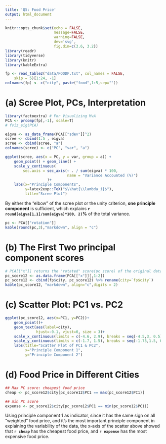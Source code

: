 ```yaml
---
title: 'Q5: Food Price'
output: html_document
---
```


```r
knitr::opts_chunk$set(echo = FALSE,
                      message=FALSE,
                      warning=FALSE,
                      dev='svg',
                      fig.dim=c(3.6, 3.2))
library(readr)
library(tidyverse)
library(knitr)
library(kableExtra)
```

```r
fp <- read_table2("data/FOODP.txt", col_names = FALSE, 
    skip = 5)[1:24, -1]
colnames(fp) <- c("city", paste("food",1:5,sep=""))
```

(a) Scree Plot, PCs, Interpretation
=======================================
```r
library(factoextra) # For Visualizing MvA
PCA <- prcomp(fp[,-1], scale=T)
# fviz_eig(PCA)

eigva <- as_data_frame(PCA[["sdev"]]^2)
scree <- cbind(1:5 , eigva)
scree <- cbind(scree, "a")
colnames(scree) <- c("PC", "var", "a")

ggplot(scree, aes(x = PC, y = var, group = a)) +
    geom_point() + geom_line() +
    scale_y_continuous(
        sec.axis = sec_axis(~ . / sum(eigva) * 100,
                            name = "Variance Accounted (%)")
                   )+
    labs(x="Principle Components",
         y=latex2exp::TeX("$\\hat{\\lambda_i}$"),
         title="Scree Plot")    
```

By either the "elbow" of the scree plot or the unity criterion, **one principle component** is sufficient, which explains **`r round(eigva[1,1]/sum(eigva)*100, 2)`%** of the total variance.

```r
pc <- PCA[["rotation"]]
kable(round(pc,3),"markdown", align = "c")
```

(b) The First Two principal component scores
===================================================

```r
# PCA[["x"]] returns the "rotated" score(pc score) of the original data
pc_score12 <- as.data.frame(PCA[["x"]][,1:2])
pc_score12 <- cbind(fp$city, pc_score12) %>% rename(city=`fp$city`)
kable(pc_score12, "markdown", align="c",digits = 2)
```


(c) Scatter Plot: PC1 vs. PC2
============================================
```r
ggplot(pc_score12, aes(x=PC1, y=PC2))+
    geom_point()+
    geom_text(aes(label=city),
              hjust=-0.1, vjust=0, size = 3)+
    scale_x_continuous(limits = c(-4.6, 2.9), breaks = seq(-4.5,3, 0.5))+
    scale_y_continuous(limits = c(-1.7, 1.5), breaks = seq(-1.75,1.5, 0.25))+
    labs(title="Scatter Plot of PC1 & PC2",
         x="Principle Component 1",
         y="Principle Component 2")
```

(d) Food Price in Different Cities
===============================================
```r
## Max PC score: cheapest food price
cheap <- pc_score12$city[pc_score12$PC1 == max(pc_score12$PC1)]

## min PC score
expense <- pc_score12$city[pc_score12$PC1 == min(pc_score12$PC1)]
```

Using principle component 1 as indicator, since it has the same sign on all "weighted" food price, and it's the most important principle component in explaining the variability of the data, the x-axis of the scatter above showed that **`r cheap`** has the cheapest food price, and **`r expense`** has the most expensive food price.
